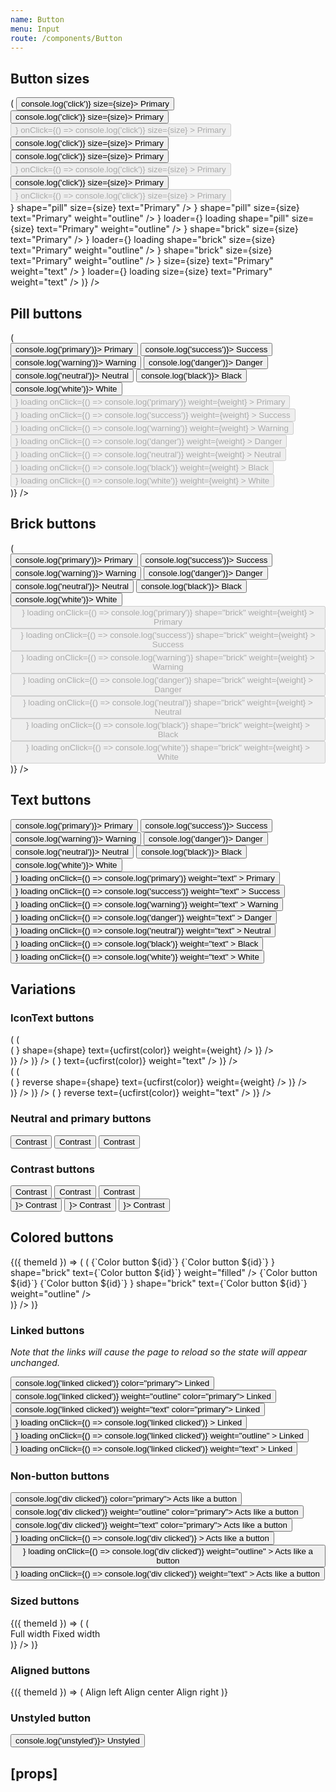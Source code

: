 ```yaml
---
name: Button
menu: Input
route: /components/Button
---
```



<PageTitle title="Button" src="components/Button" />

## Button sizes

<Playground>
  <ThemeWrapper>
    <Looper
      list={['small', 'medium', 'large']}
      render={size => (
        <Rhythm py={3} grouped key={`buttonSize-${size}`}>
          <Rhythm m={2}>
            <Button color="primary" shape="pill" weight="filled" onClick={() => console.log('click')} size={size}>
              Primary
            </Button>
            <Button color="primary" shape="pill" weight="outline" onClick={() => console.log('click')} size={size}>
              Primary
            </Button>
            <Button
              color="primary"
              shape="pill"
              weight="outline"
              disabled
              loading
              loader={<SpinnerIcon scale={size} />}
              onClick={() => console.log('click')}
              size={size}
            >
              Primary
            </Button>
            <Button color="primary" shape="brick" weight="filled" onClick={() => console.log('click')} size={size}>
              Primary
            </Button>
            <Button color="primary" shape="brick" weight="outline" onClick={() => console.log('click')} size={size}>
              Primary
            </Button>
            <Button
              color="primary"
              shape="brick"
              weight="outline"
              disabled
              loading
              loader={<SpinnerIcon scale={size} />}
              onClick={() => console.log('click')}
              size={size}
            >
              Primary
            </Button>
            <Button color="primary" weight="text" onClick={() => console.log('click')} size={size}>
              Primary
            </Button>
            <Button
              color="primary"
              weight="text"
              loading
              disabled
              loader={<SpinnerIcon scale={size} />}
              onClick={() => console.log('click')}
              size={size}
            >
              Primary
            </Button>
          </Rhythm>
          <br />
          <Rhythm m={2}>
            <IconTextButton
              color="primary"
              icon={<BlobbrIcon scale={size} />}
              shape="pill"
              size={size}
              text="Primary"
            />
            <IconTextButton
              color="primary"
              icon={<BlobbrIcon scale={size} />}
              shape="pill"
              size={size}
              text="Primary"
              weight="outline"
            />
            <IconTextButton
              color="primary"
              disabled
              icon={<BlobbrIcon scale={size} />}
              loader={<SpinnerIcon scale={size} />}
              loading
              shape="pill"
              size={size}
              text="Primary"
              weight="outline"
            />
            <IconTextButton
              color="primary"
              icon={<BlobbrIcon scale={size} />}
              shape="brick"
              size={size}
              text="Primary"
            />
            <IconTextButton
              color="primary"
              disabled
              icon={<BlobbrIcon scale={size} />}
              loader={<SpinnerIcon scale={size} />}
              loading
              shape="brick"
              size={size}
              text="Primary"
              weight="outline"
            />
            <IconTextButton
              color="primary"
              icon={<BlobbrIcon scale={size} />}
              shape="brick"
              size={size}
              text="Primary"
              weight="outline"
            />
            <IconTextButton
              color="primary"
              icon={<BlobbrIcon scale={size} />}
              size={size}
              text="Primary"
              weight="text"
            />
            <IconTextButton
              color="primary"
              disabled
              icon={<BlobbrIcon scale={size} />}
              loader={<SpinnerIcon scale={size} />}
              loading
              size={size}
              text="Primary"
              weight="text"
            />
          </Rhythm>
        </Rhythm>
      )}
    />
  </ThemeWrapper>
</Playground>

## Pill buttons

<Playground>
  <ThemeWrapper>
    <Looper
      list={['filled', 'outline']}
      render={weight => (
        <div key={weight || 'undefined'}>
          <Rhythm m={2}>
            <Button color="primary" weight={weight} onClick={() => console.log('primary')}>
              Primary
            </Button>
            <Button color="success" weight={weight} onClick={() => console.log('success')}>
              Success
            </Button>
            <Button color="warning" weight={weight} onClick={() => console.log('warning')}>
              Warning
            </Button>
            <Button color="danger" weight={weight} onClick={() => console.log('danger')}>
              Danger
            </Button>
            <Button color="neutral" weight={weight} onClick={() => console.log('neutral')}>
              Neutral
            </Button>
            <Button color="black" weight={weight} onClick={() => console.log('black')}>
              Black
            </Button>
            <Button color="white" weight={weight} onClick={() => console.log('white')}>
              White
            </Button>
          </Rhythm>
          <br />
          <Rhythm m={2}>
            <Button
              color="primary"
              disabled
              loader={<SpinnerIcon scale="medium" />}
              loading
              onClick={() => console.log('primary')}
              weight={weight}
            >
              Primary
            </Button>
            <Button
              color="success"
              disabled
              loader={<SpinnerIcon scale="medium" />}
              loading
              onClick={() => console.log('success')}
              weight={weight}
            >
              Success
            </Button>
            <Button
              color="warning"
              disabled
              loader={<SpinnerIcon scale="medium" />}
              loading
              onClick={() => console.log('warning')}
              weight={weight}
            >
              Warning
            </Button>
            <Button
              color="danger"
              disabled
              loader={<SpinnerIcon scale="medium" />}
              loading
              onClick={() => console.log('danger')}
              weight={weight}
            >
              Danger
            </Button>
            <Button
              color="neutral"
              disabled
              loader={<SpinnerIcon scale="medium" />}
              loading
              onClick={() => console.log('neutral')}
              weight={weight}
            >
              Neutral
            </Button>
            <Button
              color="black"
              disabled
              loader={<SpinnerIcon scale="medium" />}
              loading
              onClick={() => console.log('black')}
              weight={weight}
            >
              Black
            </Button>
            <Button
              color="white"
              disabled
              loader={<SpinnerIcon scale="medium" />}
              loading
              onClick={() => console.log('white')}
              weight={weight}
            >
              White
            </Button>
          </Rhythm>
        </div>
      )}
    />
  </ThemeWrapper>
</Playground>

## Brick buttons

<Playground>
  <ThemeWrapper>
    <Looper
      list={[undefined, 'outline']}
      render={weight => (
        <div key={weight || 'undefined'}>
          <Rhythm m={2}>
            <Button color="primary" shape="brick" weight={weight} onClick={() => console.log('primary')}>
              Primary
            </Button>
            <Button color="success" shape="brick" weight={weight} onClick={() => console.log('success')}>
              Success
            </Button>
            <Button color="warning" shape="brick" weight={weight} onClick={() => console.log('warning')}>
              Warning
            </Button>
            <Button color="danger" shape="brick" weight={weight} onClick={() => console.log('danger')}>
              Danger
            </Button>
            <Button color="neutral" shape="brick" weight={weight} onClick={() => console.log('neutral')}>
              Neutral
            </Button>
            <Button color="black" shape="brick" weight={weight} onClick={() => console.log('black')}>
              Black
            </Button>
            <Button color="white" shape="brick" weight={weight} onClick={() => console.log('white')}>
              White
            </Button>
          </Rhythm>
          <br />
          <Rhythm m={2}>
            <Button
              color="primary"
              disabled
              loader={<SpinnerIcon scale="medium" />}
              loading
              onClick={() => console.log('primary')}
              shape="brick"
              weight={weight}
            >
              Primary
            </Button>
            <Button
              color="success"
              disabled
              loader={<SpinnerIcon scale="medium" />}
              loading
              onClick={() => console.log('success')}
              shape="brick"
              weight={weight}
            >
              Success
            </Button>
            <Button
              color="warning"
              disabled
              loader={<SpinnerIcon scale="medium" />}
              loading
              onClick={() => console.log('warning')}
              shape="brick"
              weight={weight}
            >
              Warning
            </Button>
            <Button
              color="danger"
              disabled
              loader={<SpinnerIcon scale="medium" />}
              loading
              onClick={() => console.log('danger')}
              shape="brick"
              weight={weight}
            >
              Danger
            </Button>
            <Button
              color="neutral"
              disabled
              loader={<SpinnerIcon scale="medium" />}
              loading
              onClick={() => console.log('neutral')}
              shape="brick"
              weight={weight}
            >
              Neutral
            </Button>
            <Button
              color="black"
              disabled
              loader={<SpinnerIcon scale="medium" />}
              loading
              onClick={() => console.log('black')}
              shape="brick"
              weight={weight}
            >
              Black
            </Button>
            <Button
              color="white"
              disabled
              loader={<SpinnerIcon scale="medium" />}
              loading
              onClick={() => console.log('white')}
              shape="brick"
              weight={weight}
            >
              White
            </Button>
          </Rhythm>
        </div>
      )}
    />
  </ThemeWrapper>
</Playground>

## Text buttons

<Playground>
  <ThemeWrapper>
    <Rhythm m={2}>
      <Button weight="text" color="primary" onClick={() => console.log('primary')}>
        Primary
      </Button>
      <Button weight="text" color="success" onClick={() => console.log('success')}>
        Success
      </Button>
      <Button weight="text" color="warning" onClick={() => console.log('warning')}>
        Warning
      </Button>
      <Button weight="text" color="danger" onClick={() => console.log('danger')}>
        Danger
      </Button>
      <Button weight="text" color="neutral" onClick={() => console.log('neutral')}>
        Neutral
      </Button>
      <Button weight="text" color="black" onClick={() => console.log('black')}>
        Black
      </Button>
      <Button weight="text" color="white" onClick={() => console.log('white')}>
        White
      </Button>
    </Rhythm>
    <br />
    <Rhythm m={2}>
      <Button
        color="primary"
        loader={<SpinnerIcon scale="medium" />}
        loading
        onClick={() => console.log('primary')}
        weight="text"
      >
        Primary
      </Button>
      <Button
        color="success"
        loader={<SpinnerIcon scale="medium" />}
        loading
        onClick={() => console.log('success')}
        weight="text"
      >
        Success
      </Button>
      <Button
        color="warning"
        loader={<SpinnerIcon scale="medium" />}
        loading
        onClick={() => console.log('warning')}
        weight="text"
      >
        Warning
      </Button>
      <Button
        color="danger"
        loader={<SpinnerIcon scale="medium" />}
        loading
        onClick={() => console.log('danger')}
        weight="text"
      >
        Danger
      </Button>
      <Button
        color="neutral"
        loader={<SpinnerIcon scale="medium" />}
        loading
        onClick={() => console.log('neutral')}
        weight="text"
      >
        Neutral
      </Button>
      <Button
        color="black"
        loader={<SpinnerIcon scale="medium" />}
        loading
        onClick={() => console.log('black')}
        weight="text"
      >
        Black
      </Button>
      <Button
        color="white"
        loader={<SpinnerIcon scale="medium" />}
        loading
        onClick={() => console.log('white')}
        weight="text"
      >
        White
      </Button>
    </Rhythm>
  </ThemeWrapper>
</Playground>

## Variations

### IconText buttons

<Playground>
  <ThemeWrapper>
    <Looper
      list={[undefined, 'outline']}
      render={weight => (
        <Rhythm mb={2} key={`iconText-${weight}`} grouped>
          <Looper
            list={['pill', 'brick']}
            render={shape => (
              <div key={`iconText-${weight}-${shape}`}>
                <Looper
                  list={['primary', 'success', 'warning', 'danger', 'neutral', 'black', 'white']}
                  render={color => (
                    <Rhythm m={2} key={`iconText-${weight}-${shape}-${color}`}>
                      <IconTextButton
                        color={color}
                        icon={<BlobbrIcon scale="medium" />}
                        shape={shape}
                        text={ucfirst(color)}
                        weight={weight}
                      />
                    </Rhythm>
                  )}
                />
                <br />
              </div>
            )}
          />
        </Rhythm>
      )}
    />
    <Rhythm mt={4} grouped>
      <Looper
        list={['primary', 'success', 'warning', 'danger', 'neutral', 'black', 'white']}
        render={color => (
          <Rhythm mx={4} key={`text-${color}`}>
            <IconTextButton color={color} icon={<BlobbrIcon scale="medium" />} text={ucfirst(color)} weight="text" />
          </Rhythm>
        )}
      />
    </Rhythm>
  </ThemeWrapper>
</Playground>

<div style="height: 50px" />

<Playground>
  <ThemeWrapper>
    <Looper
      list={[undefined, 'outline']}
      render={weight => (
        <Rhythm mb={2} key={`iconText-${weight}`} grouped>
          <Looper
            list={['pill', 'brick']}
            render={shape => (
              <div key={`iconText-${weight}-${shape}`}>
                <Looper
                  list={['primary', 'success', 'warning', 'danger', 'neutral', 'black', 'white']}
                  render={color => (
                    <Rhythm m={2} key={`iconTextReverse-${weight}-${shape}-${color}`}>
                      <IconTextButton
                        color={color}
                        icon={<TimesIcon scale="xsmall" />}
                        reverse
                        shape={shape}
                        text={ucfirst(color)}
                        weight={weight}
                      />
                    </Rhythm>
                  )}
                />
                <br />
              </div>
            )}
          />
        </Rhythm>
      )}
    />
    <Rhythm mt={4} grouped>
      <Looper
        list={['primary', 'success', 'warning', 'danger', 'neutral', 'black', 'white']}
        render={color => (
          <Rhythm mx={4} key={`text-${color}`}>
            <IconTextButton
              color={color}
              icon={<TimesIcon scale="xsmall" />}
              reverse
              text={ucfirst(color)}
              weight="text"
            />
          </Rhythm>
        )}
      />
    </Rhythm>
  </ThemeWrapper>
</Playground>

### Neutral and primary buttons

<Playground>
  <ThemeWrapper>
    <Rhythm m={2}>
      <Button color="neutralAndPrimary">Contrast</Button>
      <Button color="neutralAndPrimary" weight="outline">
        Contrast
      </Button>
      <Button color="neutralAndPrimary" weight="text">
        Contrast
      </Button>
    </Rhythm>
  </ThemeWrapper>
</Playground>

### Contrast buttons

<Playground>
  <ThemeWrapper contrast>
    <Rhythm m={2}>
      <Button contrast>Contrast</Button>
      <Button contrast weight="outline">
        Contrast
      </Button>
      <Button contrast weight="text">
        Contrast
      </Button>
    </Rhythm>
    <br />
    <Rhythm m={2}>
      <Button contrast loading loader={<SpinnerIcon scale="medium" />}>
        Contrast
      </Button>
      <Button contrast weight="outline" loading loader={<SpinnerIcon scale="medium" />}>
        Contrast
      </Button>
      <Button contrast weight="text" loading loader={<SpinnerIcon scale="medium" />}>
        Contrast
      </Button>
    </Rhythm>
  </ThemeWrapper>
</Playground>

## Colored buttons

<Playground>
  <ThemeWrapper withThemeId>
    {({ themeId }) => (
      <Flex direction="column">
        <ColorLooper
          themeId={themeId}
          group="primary"
          render={({ id }) => (
            <Flex direction="row" key={`coloredButton-${id}`}>
              <Rhythm key={`colorButton-${id}`} mb={1} mr={4}>
                <ColoredButton shape="pill" weight="filled" colorId={id}>
                  {`Color button ${id}`}
                </ColoredButton>
                <ColoredButton shape="brick" weight="filled" colorId={id}>
                  {`Color button ${id}`}
                </ColoredButton>
                <ColoredIconTextButton
                  colorId={id}
                  icon={<BlobbrIcon scale="medium" />}
                  shape="brick"
                  text={`Color button ${id}`}
                  weight="filled"
                />
                <ColoredButton shape="pill" weight="outline" colorId={id}>
                  {`Color button ${id}`}
                </ColoredButton>
                <ColoredButton shape="brick" weight="outline" colorId={id}>
                  {`Color button ${id}`}
                </ColoredButton>
                <ColoredIconTextButton
                  colorId={id}
                  icon={<BlobbrIcon scale="medium" />}
                  shape="brick"
                  text={`Color button ${id}`}
                  weight="outline"
                />
              </Rhythm>
              <br />
            </Flex>
          )}
        />
      </Flex>
    )}
  </ThemeWrapper>
</Playground>

### Linked buttons

_Note that the links will cause the page to reload so the state will appear unchanged._

<Playground>
  <ThemeWrapper>
    <Rhythm m={2}>
      <Button href="#linked" onClick={() => console.log('linked clicked')} color="primary">
        Linked
      </Button>
      <Button href="#linked" onClick={() => console.log('linked clicked')} weight="outline" color="primary">
        Linked
      </Button>
      <Button href="#linked" onClick={() => console.log('linked clicked')} weight="text" color="primary">
        Linked
      </Button>
    </Rhythm>
    <br />
    <Rhythm m={2}>
      <Button
        color="primary"
        href="#linked"
        loader={<SpinnerIcon scale="medium" />}
        loading
        onClick={() => console.log('linked clicked')}
      >
        Linked
      </Button>
      <Button
        color="primary"
        href="#linked"
        loader={<SpinnerIcon scale="medium" />}
        loading
        onClick={() => console.log('linked clicked')}
        weight="outline"
      >
        Linked
      </Button>
      <Button
        color="primary"
        href="#linked"
        loader={<SpinnerIcon scale="medium" />}
        loading
        onClick={() => console.log('linked clicked')}
        weight="text"
      >
        Linked
      </Button>
    </Rhythm>
  </ThemeWrapper>
</Playground>

### Non-button buttons

<Playground>
  <ThemeWrapper>
    <Rhythm m={2}>
      <Button as="div" onClick={() => console.log('div clicked')} color="primary">
        Acts like a button
      </Button>
      <Button as="div" onClick={() => console.log('div clicked')} weight="outline" color="primary">
        Acts like a button
      </Button>
      <Button as="div" onClick={() => console.log('div clicked')} weight="text" color="primary">
        Acts like a button
      </Button>
    </Rhythm>
    <br />
    <Rhythm m={2}>
      <Button
        as="div"
        color="primary"
        loader={<SpinnerIcon scale="medium" />}
        loading
        onClick={() => console.log('div clicked')}
      >
        Acts like a button
      </Button>
      <Button
        as="div"
        color="primary"
        loader={<SpinnerIcon scale="medium" />}
        loading
        onClick={() => console.log('div clicked')}
        weight="outline"
      >
        Acts like a button
      </Button>
      <Button
        as="div"
        color="primary"
        loader={<SpinnerIcon scale="medium" />}
        loading
        onClick={() => console.log('div clicked')}
        weight="text"
      >
        Acts like a button
      </Button>
    </Rhythm>
  </ThemeWrapper>
</Playground>

### Sized buttons

<Playground>
  <ThemeWrapper withThemeId>
    {({ themeId }) => (
      <Looper
        list={['pill', 'brick']}
        render={shape => (
          <div key={shape}>
            <Rhythm m={2}>
              <StyledButton shape={shape} themeId={themeId} color="primary" fullWidth>
                Full width
              </StyledButton>
              <StyledButton shape={shape} themeId={themeId} color="primary" width={400}>
                Fixed width
              </StyledButton>
            </Rhythm>
          </div>
        )}
      />
    )}
  </ThemeWrapper>
</Playground>

### Aligned buttons

<Playground>
  <ThemeWrapper withThemeId>
    {({ themeId }) => (
      <Rhythm m={2}>
        <StyledButton themeId={themeId} color="primary" width={200} align="left">
          Align left
        </StyledButton>
        <StyledButton themeId={themeId} color="primary" width={200}>
          Align center
        </StyledButton>
        <StyledButton themeId={themeId} color="primary" width={200} align="right">
          Align right
        </StyledButton>
      </Rhythm>
    )}
  </ThemeWrapper>
</Playground>

### Unstyled button

<Playground>
  <ThemeWrapper>
    <Button unstyled onClick={() => console.log('unstyled')}>
      Unstyled
    </Button>
  </ThemeWrapper>
</Playground>

## \[props\]

<Props of={Button} />

